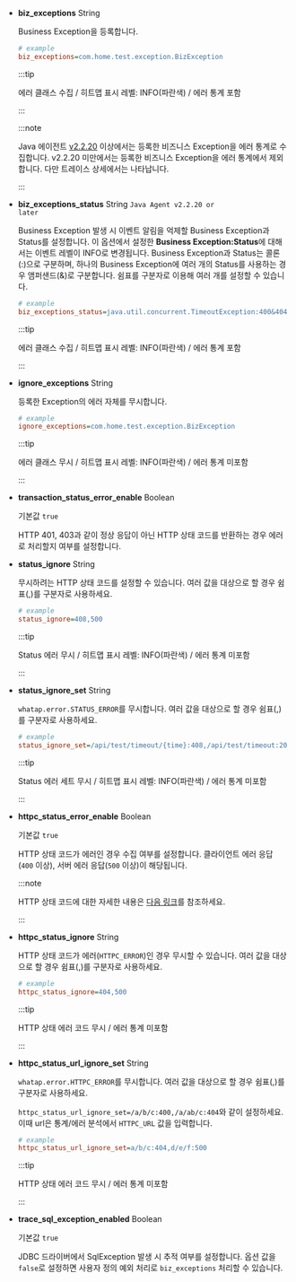 * **biz_exceptions** <span class='type'>String</span>

  Business Exception을 등록합니다.

  ```ini title="whatap.conf"
  # example
  biz_exceptions=com.home.test.exception.BizException
  ```

  :::tip

  에러 클래스 수집 / 히트맵 표시 레벨: <span class="normal">INFO</span>(파란색) / 에러 통계 포함

  :::
  
  :::note

  Java 에이전트 [v2.2.20](../release-notes/java/java-2_2_20) 이상에서는 등록한 비즈니스 Exception을 에러 통계로 수집합니다. v2.2.20 미만에서는 등록한 비즈니스 Exception을 에러 통계에서 제외합니다. 다만 트레이스 상세에서는 나타납니다.

  :::

* **biz_exceptions_status** <span class='type'>String</span> <code class='my'>Java Agent v2.2.20 or later</code>

  Business Exception 발생 시 이벤트 알림을 억제할 Business Exception과 Status를 설정합니다. 이 옵션에서 설정한 **Business Exception:Status**에 대해서는 이벤트 레벨이 <span class="normal">INFO</span>로 변경됩니다. Business Exception과 Status는 콜론(:)으로 구분하며, 하나의 Business Exception에 여러 개의 Status를 사용하는 경우 앰퍼샌드(&)로 구분합니다. 쉼표를 구분자로 이용해 여러 개를 설정할 수 있습니다.

  ```ini title='whatap.conf'
  # example
  biz_exceptions_status=java.util.concurrent.TimeoutException:400&404&408,java.lang.Exception:200
  ```

  :::tip

  에러 클래스 수집 / 히트맵 표시 레벨: <span class="normal">INFO</span>(파란색) / 에러 통계 포함

  :::

* **ignore_exceptions** <span class='type'>String</span>

  등록한 Exception의 에러 자체를 무시합니다.

  ```ini title="whatap.conf"
  # example
  ignore_exceptions=com.home.test.exception.BizException
  ```

  :::tip

  에러 클래스 무시 / 히트맵 표시 레벨: <span class="normal">INFO</span>(파란색) / 에러 통계 미포함

  :::

* **transaction_status_error_enable** <span class='type'>Boolean</span>

  기본값 `true`

  HTTP 401, 403과 같이 정상 응답이 아닌 HTTP 상태 코드를 반환하는 경우 에러로 처리할지 여부를 설정합니다.

* **status_ignore** <span class='type'>String</span>

  무시하려는 HTTP 상태 코드를 설정할 수 있습니다. 여러 값을 대상으로 할 경우 쉼표(,)를 구분자로 사용하세요.

  ```ini title='whatap.conf'
  # example
  status_ignore=408,500
  ```

  :::tip

  Status 에러 무시 / 히트맵 표시 레벨: <span class="normal">INFO</span>(파란색) / 에러 통계 미포함

  :::

* **status_ignore_set** <span class='type'>String</span>

  `whatap.error.STATUS_ERROR`를 무시합니다. 여러 값을 대상으로 할 경우 쉼표(,)를 구분자로 사용하세요.

  ```ini title='whatap.conf'
  # example
  status_ignore_set=/api/test/timeout/{time}:408,/api/test/timeout:200,/error:500
  ```

  :::tip

  Status 에러 세트 무시 / 히트맵 표시 레벨: <span class="normal">INFO</span>(파란색) / 에러 통계 미포함

  :::

* **httpc_status_error_enable** <span class='type'>Boolean</span>

  기본값 `true`

  HTTP 상태 코드가 에러인 경우 수집 여부를 설정합니다. 클라이언트 에러 응답(`400` 이상), 서버 에러 응답(`500` 이상)이 해당됩니다.

  :::note

  HTTP 상태 코드에 대한 자세한 내용은 [다음 링크](https://developer.mozilla.org/docs/Web/HTTP/Status)를 참조하세요.

  :::

* **httpc_status_ignore** <span class='type'>String</span>

  HTTP 상태 코드가 에러(`HTTPC_ERROR`)인 경우 무시할 수 있습니다. 여러 값을 대상으로 할 경우 쉼표(,)를 구분자로 사용하세요.

  ```ini title='whatap.conf'
  # example
  httpc_status_ignore=404,500
  ```

  :::tip

  HTTP 상태 에러 코드 무시 / 에러 통계 미포함

  :::

* **httpc_status_url_ignore_set** <span class='type'>String</span>

  `whatap.error.HTTPC_ERROR`를 무시합니다. 여러 값을 대상으로 할 경우 쉼표(,)를 구분자로 사용하세요.

  `httpc_status_url_ignore_set=/a/b/c:400,/a/ab/c:404`와 같이 설정하세요. 이때 url은 통계/에러 분석에서 `HTTPC_URL` 값을 입력합니다.

  ```ini title='whatap.conf'
  # example
  httpc_status_url_ignore_set=a/b/c:404,d/e/f:500
  ```

  :::tip

  HTTP 상태 에러 코드 무시 / 에러 통계 미포함

  :::

* **trace_sql_exception_enabled** <span class='type'>Boolean</span>

  기본값 `true`

  JDBC 드라이버에서 SqlException 발생 시 추적 여부를 설정합니다. 옵션 값을 `false`로 설정하면 사용자 정의 예외 처리로 `biz_exceptions` 처리할 수 있습니다.